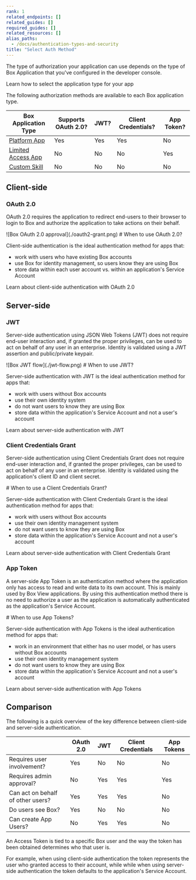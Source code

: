 ```yaml
---
rank: 1
related_endpoints: []
related_guides: []
required_guides: []
related_resources: []
alias_paths:
  - /docs/authentication-types-and-security
title: "Select Auth Method"
---
```

The type of authorization your application can use depends on the type of
Box Application that you've configured in the developer console.

<CTA to="guide://applications/app-types/select">
  Learn how to select the application type for your app
</CTA>

The following authorization methods are available to each Box application type.

| Box Application Type         | Supports OAuth 2.0? | JWT? | Client Credentials? | App Token? |
| ---------------------------- | ------------------- | ---- | ------------------- | ---------- |
| [Platform App][custom-app]     | Yes                 | Yes  | Yes                 | No         | 
| [Limited Access App][la-app] | No                  | No  | No                  | Yes        |
| [Custom Skill][custom-skill] | No                  | No   | No                  | No         |

## Client-side

### OAuth 2.0

OAuth 2.0 requires the application to redirect end-users to their browser to
login to Box and authorize the application to take actions on their
behalf.

<ImageFrame center width="400" shadow border>
  ![Box OAuth 2.0 approval](./oauth2-grant.png)
</ImageFrame>

<Message>
  # When to use OAuth 2.0?

Client-side authentication is the ideal authentication method for apps that:

- work with users who have existing Box accounts
- use Box for identity management, so users know they are using Box
- store data within each user account vs. within an application's Service Account

</Message>

<CTA to="guide://authentication/oauth2">
  Learn about client-side authentication with OAuth 2.0
</CTA>

## Server-side

### JWT

Server-side authentication using JSON Web Tokens (JWT) does not require end-user
interaction and, if granted the proper privileges, can be used to act on behalf
of any user in an enterprise. Identity is validated using a JWT assertion and
public/private keypair.

<ImageFrame center shadow border>
![Box JWT flow](./jwt-flow.png)

</ImageFrame>

<Message>
  # When to use JWT?

Server-side authentication with JWT is the ideal authentication method for apps
that:

- work with users without Box accounts
- use their own identity system
- do not want users to know they are using Box
- store data within the application's Service Account and not a user's account

</Message>

<CTA to="guide://authentication/jwt">
  Learn about server-side authentication with JWT
</CTA>

### Client Credentials Grant

Server-side authentication using Client Credentials Grant does not require
end-user interaction and, if granted the proper privileges, can be used to act
on behalf of any user in an enterprise. Identity is validated using the
application's client ID and client secret.

<Message>
  # When to use a Client Credentials Grant?

Server-side authentication with Client Credentials Grant is the ideal
authentication method for apps that:

- work with users without Box accounts
- use their own identity management system
- do not want users to know they are using Box
- store data within the application's Service Account and not a user's account

</Message>

<CTA to="guide://authentication/client-credentials">
  Learn about server-side authentication with Client Credentials Grant
</CTA>

### App Token

A server-side App Token is an authentication method where the application only
has access to read and write data to its own account. This is mainly used by Box
View applications. By using this authentication method there is no need to
authorize a user as the application is automatically authenticated as the
application's Service Account.

<Message>
  # When to use App Tokens?

Server-side authentication with App Tokens is the ideal authentication method
for apps that:

- work in an environment that either has no user model, or has users without Box accounts
- use their own identity management system
- do not want users to know they are using Box
- store data within the application's Service Account and not a user's account

</Message>

<CTA to="guide://authentication/app-token">
  Learn about server-side authentication with App Tokens
</CTA>

## Comparison

The following is a quick overview of the key difference between client-side and
server-side authentication.

|                                   | OAuth 2.0 | JWT | Client Credentials | App Tokens |
| --------------------------------- | --------- | --- | ------------------ | ---------- |
| Requires user involvement?        | Yes       | No  | No                 | No         |
| Requires admin approval?          | No        | Yes | Yes                | Yes        |
| Can act on behalf of other users? | Yes       | Yes | Yes                | No         |
| Do users see Box?                 | Yes       | No  | No                 | No         |
| Can create App Users?             | No        | Yes | Yes                | No         |

<Message>

An Access Token is tied to a specific Box user and the way the token has been
obtained determines who that user is.

For example, when using client-side authentication the token represents the
user who granted access to their account, while while when using server-side
authentication the token defaults to the application's Service Account.

</Message>

[custom-app]: g://applications/app-types/platform-apps
[custom-skill]: g://applications/app-types/custom-skills
[la-app]: g://applications/app-types/limited-access-apps
